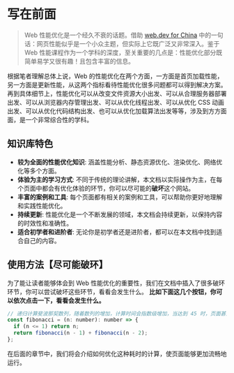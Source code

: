 
# 写在前面

> Web 性能优化是一个经久不衰的话题。借助 [web.dev for China](https://web.developers.google.cn/?hl=zh-cn) 中的一句话：网页性能似乎是一个小众主题，但实际上它既广泛又非常深入。鉴于 Web 性能课程作为一个学科的深度，至关重要的几点是：性能优化部分既简单易学又很有趣！且包含丰富的信息。

根据笔者理解总体上说，Web 的性能优化在两个方面，一方面是首页加载性能，另一方面是更新性能，从这两个指标看待性能优化很多问题都可以得到解决方案。再到具体细节上，性能优化可以从改变文件资源大小出发、可以从合理服务器部署出发、可以从浏览器内存管理出发、可以从优化线程出发、可以从优化 CSS 动画出发、可以从优化代码结构出发、也可以从优化加载算法出发等等，涉及到方方面面，是一个非常综合性的学科。

## 知识库特色

- **较为全面的性能优化知识**: 涵盖性能分析、静态资源优化、渲染优化、网络优化等多个方面。
- **体验为主的学习方式**: 不同于传统的理论讲解，本文档以实际操作为主，在每个页面中都会有优化体验的环节，你可以尽可能的**破坏**这个网站。
- **丰富的案例和工具**: 每个页面都有相关的案例和工具，可以帮助你更好地理解和实践性能优化。
- **持续更新**: 性能优化是一个不断发展的领域，本文档会持续更新，以保持内容的时效性和准确性。
- **适合初学者和进阶者**: 无论你是初学者还是进阶者，都可以在本文档中找到适合自己的内容。

## 使用方法【尽可能破环】

为了能让读者能够体会到 Web 性能优化的重要性，我们在文档中插入了很多破环环节，你可以尝试破坏这些环节，看看会发生什么。
**比如下面这几个按钮，你可以依次点击一下，看看会发生什么。**

<BlockButtons />

```javascript
// 递归计算斐波那契数列，随着数列的增加，计算时间会指数级增加，当达到 45 时，页面甚至会崩溃。
const fibonacci = (n: number): number => {
  if (n <= 1) return n;
  return fibonacci(n - 1) + fibonacci(n - 2);
};
```

在后面的章节中，我们将会介绍如何优化这种耗时的计算，使页面能够更加流畅地运行。

<PageWarp next="/preface/contribute" prev="/" />

